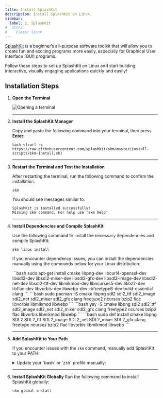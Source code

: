 ```yaml
---
title: Install SplashKit
description: Install SplashKit on Linux.
sidebar:
  label: 2. SplashKit
#  attrs:
#    class: linux
---
```


[SplashKit](https://splashkit.io) is a beginner’s all-purpose software toolkit that will allow you to create fun and exciting programs more easily, especially for Graphical User Interface (GUI) programs.

Follow these steps to set up SplashKit on Linux and start building interactive, visually engaging applications quickly and easily!

## Installation Steps

<Steps>

1. **Open the Terminal**

    ![Opening a terminal](/gifs/linux/open-terminal.gif)

    ---

2. **Install the SplashKit Manager**

   Copy and paste the following command into your terminal, then press **Enter**:

    ```shell
    bash <(curl -s https://raw.githubusercontent.com/splashkit/skm/master/install-scripts/skm-install.sh)
    ```

    ---

3. **Restart the Terminal and Test the Installation**

   After restarting the terminal, run the following command to confirm the installation:

    ```shell
    skm
    ```

    You should see messages similar to:

    ```shell
    SplashKit is installed successfully!
    Missing skm command. For help use 'skm help'
    ```

    ---

4. **Install Dependencies and Compile SplashKit**

   Use the following command to install the necessary dependencies and compile SplashKit:

    ```shell
    skm linux install
    ```

   If you encounter dependency issues, you can install the dependencies manually using the commands below for your Linux distribution:

   <Tabs syncKey="linux-distro">
   <TabItem label="Ubuntu/Debian">
    ```bash
    sudo apt-get install cmake libpng-dev libcurl4-openssl-dev libsdl2-dev libsdl2-mixer-dev libsdl2-gfx-dev libsdl2-image-dev libsdl2-net-dev libsdl2-ttf-dev libmikmod-dev libncurses5-dev libbz2-dev libflac-dev libvorbis-dev libwebp-dev libfreetype6-dev build-essential clang
    ```
   </TabItem>

   <TabItem label="Arch">
   <Tabs syncKey="pacman-yay">
   <TabItem label="pacman">
    ```bash
    sudo pacman -S cmake libpng sdl2 sdl2_ttf sdl2_image sdl2_net sdl2_mixer sdl2_gfx clang freetype2 ncurses bzip2 flac libvorbis libmikmod libwebp
    ```
   </TabItem>

   <TabItem label="yay">
    ```bash
    yay -S cmake libpng sdl2 sdl2_ttf sdl2_image sdl2_net sdl2_mixer sdl2_gfx clang freetype2 ncurses bzip2 flac libvorbis libmikmod libwebp
    ```
   </TabItem>
   </Tabs>
   </TabItem>

   <TabItem label="Fedora">
    ```bash
    sudo dnf install cmake libpng SDL2 SDL2_ttf SDL2_image SDL2_net SDL2_mixer SDL2_gfx clang freetype ncurses bzip2 flac libvorbis libmikmod libwebp
    ```
   </TabItem>
   </Tabs>

   ---

5. **Add SplashKit to Your Path**

   If you encounter issues with the `skm` command, manually add SplashKit to your PATH:

   <details>
   <summary>Update your `bash` or `zsh` profile manually:</summary>

   <Steps>

   1. Update Path in `~/.bashrc` or `~/.zshrc`

      <Tabs syncKey="bash-zsh">
      <TabItem label="bash">
      Open your `~/.bashrc` file:
      ```bash
      nano ~/.bashrc
      ```
      Add the following lines near the end:
      ```bash
      export PATH="$PATH:$HOME/.splashkit:$PATH"
      ```
      Update your profile:
      ```bash
      source ~/.bashrc
      ```
      </TabItem>

      <TabItem label="zsh">
      Open your `~/.zshrc` file:
      ```bash
      nano ~/.zshrc
      ```
      Add the following lines near the end:
      ```bash
      export PATH="$PATH:$HOME/.splashkit:$PATH"
      ```
      Update your profile:
      ```bash
      source ~/.zshrc
      ```
      </TabItem>
      </Tabs>

      ---

   2. Update the System Library Path

      Run the following command to add `/usr/local/lib` to the system’s library path, ensuring they are available to your applications:

      ```shell
      sudo ldconfig /usr/local/lib
      ```

   </Steps>
   </details>

   ---

6. **Install SplashKit Globally**
   Run the following command to install SplashKit globally:

    ```shell
    skm global install
    ```

</Steps>
